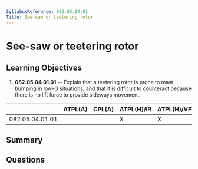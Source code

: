 ```yaml
---
SyllabusReference: 082.05.04.01
Title: See-saw or teetering rotor
---
```


# See-saw or teetering rotor

## Learning Objectives

1. **082.05.04.01.01** -- Explain that a teetering rotor is prone to mast
   bumping in low-G situations, and that it is difficult to counteract because
   there is no lift force to provide sideways movement.

|                 | ATPL(A) | CPL(A) | ATPL(H)/IR | ATPL(H)/VFR | CPL(H) | IR  | CBIR(A) |
| --------------- | ------- | ------ | ---------- | ----------- | ------ | --- | ------- |
| 082.05.04.01.01 |         |        | X          | X           | X      |     |         |

## Summary

## Questions
